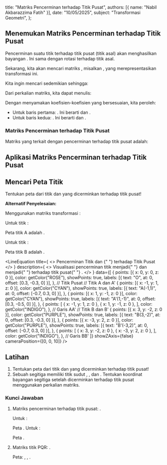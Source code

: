 
  title: "Matriks Pencerminan terhadap Titik Pusat",
  authors: [{ name: "Nabil Akbarazzima Fatih" }],
  date: "10/05/2025",
  subject: "Transformasi Geometri",
};

## Menemukan Matriks Pencerminan terhadap Titik Pusat

Pencerminan suatu titik <InlineMath math="(x,y)" /> terhadap titik pusat <InlineMath math="O(0,0)" /> (titik asal) akan menghasilkan bayangan <InlineMath math="(-x,-y)" />. Ini sama dengan rotasi <InlineMath math="180^\circ" /> terhadap titik asal.

Sekarang, kita akan mencari matriks <InlineMath math="2 \times 2" />, misalkan <InlineMath math="\begin{pmatrix} r & s \\ t & u \end{pmatrix}" />, yang merepresentasikan transformasi ini.

Kita ingin mencari <InlineMath math="r, s, t, u" /> sedemikian sehingga:

<BlockMath math="\begin{pmatrix} r & s \\ t & u \end{pmatrix} \begin{pmatrix} x \\ y \end{pmatrix} = \begin{pmatrix} -x \\ -y \end{pmatrix}" />

Dari perkalian matriks, kita dapat menulis:

<BlockMath math="\begin{pmatrix} rx + sy \\ tx + uy \end{pmatrix} = \begin{pmatrix} -1x + 0y \\ 0x - 1y \end{pmatrix}" />

Dengan menyamakan koefisien-koefisien yang bersesuaian, kita peroleh:

- Untuk baris pertama: <InlineMath math="rx + sy = -1x + 0y" />. Ini berarti <InlineMath math="r = -1" /> dan <InlineMath math="s = 0" />.
- Untuk baris kedua: <InlineMath math="tx + uy = 0x - 1y" />. Ini berarti <InlineMath math="t = 0" /> dan <InlineMath math="u = -1" />.

### Matriks Pencerminan terhadap Titik Pusat

Matriks yang terkait dengan pencerminan terhadap titik pusat <InlineMath math="O(0,0)" /> adalah:

<BlockMath math="\begin{pmatrix} -1 & 0 \\ 0 & -1 \end{pmatrix}" />

## Aplikasi Matriks Pencerminan terhadap Titik Pusat

## Mencari Peta Titik

Tentukan peta dari titik <InlineMath math="A(-1,1)" /> dan <InlineMath math="B(3,-2)" /> yang dicerminkan terhadap titik pusat!

**Alternatif Penyelesaian:**

Menggunakan matriks transformasi <InlineMath math="\begin{pmatrix} -1 & 0 \\ 0 & -1 \end{pmatrix}" />:

Untuk titik <InlineMath math="A(-1,1)" />:

<BlockMath math="\begin{pmatrix} x'_A \\ y'_A \end{pmatrix} = \begin{pmatrix} -1 & 0 \\ 0 & -1 \end{pmatrix} \begin{pmatrix} -1 \\ 1 \end{pmatrix} = \begin{pmatrix} (-1)(-1) + (0)(1) \\ (0)(-1) + (-1)(1) \end{pmatrix} = \begin{pmatrix} 1 \\ -1 \end{pmatrix}" />

Peta titik A adalah <InlineMath math="A'(1,-1)" />.

Untuk titik <InlineMath math="B(3,-2)" />:

<BlockMath math="\begin{pmatrix} x'_B \\ y'_B \end{pmatrix} = \begin{pmatrix} -1 & 0 \\ 0 & -1 \end{pmatrix} \begin{pmatrix} 3 \\ -2 \end{pmatrix} = \begin{pmatrix} (-1)(3) + (0)(-2) \\ (0)(3) + (-1)(-2) \end{pmatrix} = \begin{pmatrix} -3 \\ 2 \end{pmatrix}" />

Peta titik B adalah <InlineMath math="B'(-3,2)" />.

<LineEquation
  title={
    <>
      Pencerminan Titik <InlineMath math="A" /> dan <InlineMath math="B" />{" "}
      terhadap Titik Pusat
    </>
  }
  description={
    <>
      Visualisasi pencerminan titik <InlineMath math="A(-1,1)" /> menjadi{" "}
      <InlineMath math="A'(1,-1)" /> dan <InlineMath math="B(3,-2)" /> menjadi{" "}
      <InlineMath math="B'(-3,2)" /> terhadap titik pusat{" "}
      <InlineMath math="O(0,0)" />.
    </>
  }
  data={[
    {
      points: [{ x: 0, y: 0, z: 0 }],
      color: getColor("ROSE"),
      showPoints: true,
      labels: [{ text: "O", at: 0, offset: [0.3, -0.3, 0] }],
    }, // Titik Pusat
    // Titik A dan A'
    {
      points: [{ x: -1, y: 1, z: 0 }],
      color: getColor("CYAN"),
      showPoints: true,
      labels: [{ text: "A(-1,1)", at: 0, offset: [-0.7, 0.3, 0] }],
    },
    {
      points: [{ x: 1, y: -1, z: 0 }],
      color: getColor("CYAN"),
      showPoints: true,
      labels: [{ text: "A'(1,-1)", at: 0, offset: [0.3, -0.5, 0] }],
    },
    {
      points: [
        { x: -1, y: 1, z: 0 },
        { x: 1, y: -1, z: 0 },
      ],
      color: getColor("INDIGO"),
    }, // Garis AA'
    // Titik B dan B'
    {
      points: [{ x: 3, y: -2, z: 0 }],
      color: getColor("PURPLE"),
      showPoints: true,
      labels: [{ text: "B(3,-2)", at: 0, offset: [0.3, -0.3, 0] }],
    },
    {
      points: [{ x: -3, y: 2, z: 0 }],
      color: getColor("PURPLE"),
      showPoints: true,
      labels: [{ text: "B'(-3,2)", at: 0, offset: [-0.7, 0.3, 0] }],
    },
    {
      points: [
        { x: 3, y: -2, z: 0 },
        { x: -3, y: 2, z: 0 },
      ],
      color: getColor("INDIGO"),
    }, // Garis BB'
  ]}
  showZAxis={false}
  cameraPosition={[0, 0, 10]}
/>

## Latihan

1.  Tentukan peta dari titik <InlineMath math="A(1,-7)" /> dan <InlineMath math="B(-7,-2)" /> yang dicerminkan terhadap titik pusat!
2.  Sebuah segitiga <InlineMath math="PQR" /> memiliki titik sudut <InlineMath math="P(2,2)" />, <InlineMath math="Q(5,2)" />, dan <InlineMath math="R(3,5)" />. Tentukan koordinat bayangan segitiga <InlineMath math="P'Q'R'" /> setelah dicerminkan terhadap titik pusat menggunakan perkalian matriks.

### Kunci Jawaban

1.  Matriks pencerminan terhadap titik pusat: <InlineMath math="\begin{pmatrix} -1 & 0 \\ 0 & -1 \end{pmatrix}" />.

    Untuk <InlineMath math="A(1,-7)" />:

    <BlockMath math="\begin{pmatrix} -1 & 0 \\ 0 & -1 \end{pmatrix} \begin{pmatrix} 1 \\ -7 \end{pmatrix} = \begin{pmatrix} -1 \\ 7 \end{pmatrix}" />

    Peta <InlineMath math="A'(-1,7)" />. Untuk <InlineMath math="B(-7,-2)" />:

    <BlockMath math="\begin{pmatrix} -1 & 0 \\ 0 & -1 \end{pmatrix} \begin{pmatrix} -7 \\ -2 \end{pmatrix} = \begin{pmatrix} 7 \\ 2 \end{pmatrix}" />

    Peta <InlineMath math="B'(7,2)" />.

2.  Matriks titik PQR: <InlineMath math="\begin{pmatrix} 2 & 5 & 3 \\ 2 & 2 & 5 \end{pmatrix}" />.

    <BlockMath math="\begin{pmatrix} -1 & 0 \\ 0 & -1 \end{pmatrix} \begin{pmatrix} 2 & 5 & 3 \\ 2 & 2 & 5 \end{pmatrix} = \begin{pmatrix} -2 & -5 & -3 \\ -2 & -2 & -5 \end{pmatrix}" />

    Peta: <InlineMath math="P'(-2,-2)" />, <InlineMath math="Q'(-5,-2)" />, <InlineMath math="R'(-3,-5)" />.
